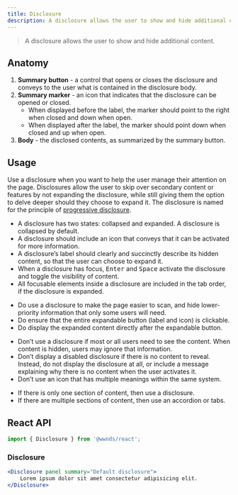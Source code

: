 ```yaml
---
title: Disclosure
description: A disclosure allows the user to show and hide additional content.
---
```



> A disclosure allows the user to show and hide additional content.

## Anatomy

1. **Summary button** - a control that opens or closes the disclosure and conveys to the user what is contained in the disclosure body.
1. **Summary marker** - an icon that indicates that the disclosure can be opened or closed.
	- When displayed before the label, the marker should point to the right when closed and down when open.
	- When displayed after the label, the marker should point down when closed and up when open.
1. **Body** - the disclosed contents, as summarized by the summary button.

## Usage

Use a disclosure when you want to help the user manage their attention on the page.
Disclosures allow the user to skip over secondary content or features by not expanding the disclosure, while still giving them the option to delve deeper should they choose to expand it.
The disclosure is named for the principle of [progressive disclosure](https://www.nngroup.com/articles/progressive-disclosure/).

- A disclosure has two states: collapsed and expanded. A disclosure is collapsed by default.
- A disclosure should include an icon that conveys that it can be activated for more information.
- A disclosure’s label should clearly and succinctly describe its hidden content, so that the user can choose to expand it.
- When a disclosure has focus, <kbd>Enter</kbd> and <kbd>Space</kbd> activate the disclosure and toggle the visibility of content.
- All focusable elements inside a disclosure are included in the tab order, if the disclosure is expanded.

<CalloutSuccess title="Do">
	<ul>
		<li>Do use a disclosure to make the page easier to scan, and hide lower-priority information that only some users will need.</li>
		<li>Do ensure that the entire expandable button (label and icon) is clickable.</li>
		<li>Do display the expanded content directly after the expandable button.</li>
	</ul>
</CalloutSuccess>

<CalloutError title="Don't">
	<ul>
		<li>Don’t use a disclosure if most or all users need to see the content. When content is hidden, users may ignore that information.</li>
		<li>Don’t display a disabled disclosure if there is no content to reveal. Instead, do not display the disclosure at all, or include a message explaining why there is no content when the user activates it.</li>
		<li>Don’t use an icon that has multiple meanings within the same system.</li>
	</ul>
</CalloutError>

<Callout title="Notes">
	<ul>
		<li>If there is only one section of content, then use a disclosure.</li>
		<li>If there are multiple sections of content, then use an accordion or tabs.</li>
	</ul>
</Callout>

## React API

```js
import { Disclosure } from '@wwnds/react';
```

### Disclosure

```jsx live
<Disclosure panel summary="Default disclosure">
    Lorem ipsum dolor sit amet consectetur adipisicing elit.
</Disclosure>
```

<PropsTable from={Disclosure} />
